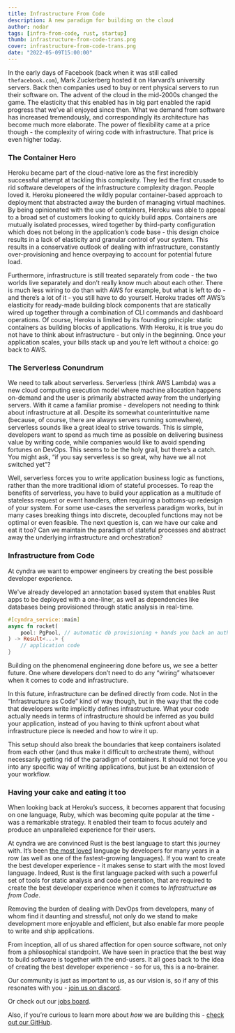 ```yaml
---
title: Infrastructure From Code
description: A new paradigm for building on the cloud
author: nodar
tags: [infra-from-code, rust, startup]
thumb: infrastructure-from-code-trans.png
cover: infrastructure-from-code-trans.png
date: "2022-05-09T15:00:00"
---
```


In the early days of Facebook (back when it was still called `thefacebook.com`), Mark Zuckerberg hosted it on Harvard’s university servers. Back then companies used to buy or rent physical servers to run their software on. The advent of the cloud in the mid-2000s changed the game. The elasticity that this enabled has in big part enabled the rapid progress that we’ve all enjoyed since then. What we demand from software has increased tremendously, and correspondingly its architecture has become much more elaborate. The power of flexibility came at a price though - the complexity of wiring code with infrastructure. That price is even higher today.

### The Container Hero

Heroku became part of the cloud-native lore as the first incredibly successful attempt at tackling this complexity. They led the first crusade to rid software developers of the infrastructure complexity dragon. People loved it. Heroku pioneered the wildly popular container-based approach to deployment that abstracted away the burden of managing virtual machines. By being opinionated with the use of containers, Heroku was able to appeal to a broad set of customers looking to quickly build apps. Containers are mutually isolated processes, wired together by third-party configuration which does not belong in the application’s code base - this design choice results in a lack of elasticity and granular control of your system. This results in a conservative outlook of dealing with infrastructure, constantly over-provisioning and hence overpaying to account for potential future load.

Furthermore, infrastructure is still treated separately from code - the two worlds live separately and don’t really know much about each other. There is much less wiring to do than with AWS for example, but what is left to do - and there’s a lot of it - you still have to do yourself. Heroku trades off AWS’s elasticity for ready-made building block components that are statically wired up together through a combination of CLI commands and dashboard operations. Of course, Heroku is limited by its founding principle: static containers as building blocks of applications. With Heroku, it is true you do not have to think about infrastructure - but only in the beginning. Once your application scales, your bills stack up and you’re left without a choice: go back to AWS.

### The Serverless Conundrum

We need to talk about serverless. Serverless (think AWS Lambda) was a new cloud computing execution model where machine allocation happens on-demand and the user is primarily abstracted away from the underlying servers. With it came a familiar promise - developers not needing to think about infrastructure at all. Despite its somewhat counterintuitive name (because, of course, there are always servers running somewhere), serverless sounds like a great ideal to strive towards. This is simple, developers want to spend as much time as possible on delivering business value by writing code, while companies would like to avoid spending fortunes on DevOps. This seems to be the holy grail, but there’s a catch. You might ask, “if you say serverless is so great, why have we all not switched yet”?

Well, serverless forces you to write application business logic as functions, rather than the more traditional idiom of stateful processes. To reap the benefits of serverless, you have to build your application as a multitude of stateless request or event handlers, often requiring a bottoms-up redesign of your system. For some use-cases the serverless paradigm works, but in many cases breaking things into discrete, decoupled functions may not be optimal or even feasible. The next question is, can we have our cake and eat it too? Can we maintain the paradigm of stateful processes and abstract away the underlying infrastructure and orchestration?

### Infrastructure from Code

At cyndra we want to empower engineers by creating the best possible developer experience.

We've already developed an annotation based system that enables Rust apps to be deployed with a one-liner, as well as dependencies like databases being provisioned through static analysis in real-time.

```rust
#[cyndra_service::main]
async fn rocket(
    pool: PgPool, // automatic db provisioning + hands you back an authenticated connection pool
) -> Result<...> {
    // application code
}
```

Building on the phenomenal engineering done before us, we see a better future. One where developers don’t need to do any “wiring” whatsoever when it comes to code and infrastructure.

In this future, infrastructure can be defined directly from code. Not in the “Infrastructure as Code” kind of way though, but in the way that the code that developers write implicitly defines infrastructure. What your code actually needs in terms of infrastructure should be inferred as you build your application, instead of you having to think upfront about what infrastructure piece is needed and how to wire it up.

This setup should also break the boundaries that keep containers isolated from each other (and thus make it difficult to orchestrate them), without necessarily getting rid of the paradigm of containers. It should not force you into any specific way of writing applications, but just be an extension of your workflow.

### Having your cake and eating it too

When looking back at Heroku’s success, it becomes apparent that focusing on one language, Ruby, which was becoming quite popular at the time - was a remarkable strategy. It enabled their team to focus acutely and produce an unparalleled experience for their users.

At cyndra we are convinced Rust is the best language to start this journey with. It’s been [the most loved](https://www.cantorsparadise.com/the-most-loved-programming-language-in-the-world-5220475fcc22) language by developers for many years in a row (as well as one of the fastest-growing languages). If you want to create the best developer experience - it makes sense to start with the most loved language. Indeed, Rust is the first language packed with such a powerful set of tools for static analysis and code generation, that are required to create the best developer experience when it comes to _Infrastructure ~~as~~ from Code_.

Removing the burden of dealing with DevOps from developers, many of whom find it daunting and stressful, not only do we stand to make development more enjoyable and efficient, but also enable far more people to write and ship applications.

From inception, all of us shared affection for open source software, not only from a philosophical standpoint. We have seen in practice that the best way to build software is together with the end-users. It all goes back to the idea of creating the best developer experience - so for us, this is a no-brainer.

Our community is just as important to us, as our vision is, so if any of this resonates with you - [join us on discord](https://discord.gg/H33rRDTm3p).

Or check out our [jobs board](https://www.workatastartup.com/companies/cyndra).

Also, if you’re curious to learn more about _how_ we are building this - [check out our GitHub](https://github.com/getsynth/cyndra).
